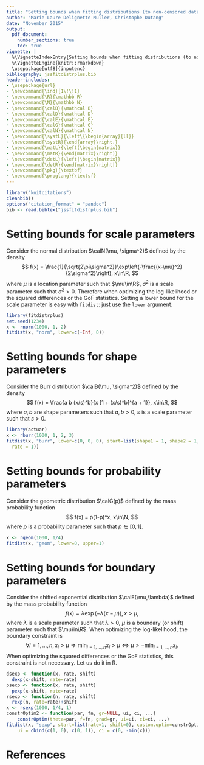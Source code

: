 ```yaml
---
title: "Setting bounds when fitting distributions (to non-censored data)"
author: "Marie Laure Delignette Muller, Christophe Dutang"
date: "November 2015"
output:
  pdf_document:
    number_sections: true
    toc: true
vignette: |
  %\VignetteIndexEntry{Setting bounds when fitting distributions (to non-censored data)} 
  %\VignetteEngine{knitr::rmarkdown} 
  \usepackage[utf8]{inputenc}
bibliography: jssfitdistrplus.bib    
header-includes:
- \usepackage{url}
- \newcommand{\ind}{1\!\!1}
- \newcommand{\R}{\mathbb R}
- \newcommand{\N}{\mathbb N}
- \newcommand{\calB}{\mathcal B}
- \newcommand{\calD}{\mathcal D}
- \newcommand{\calE}{\mathcal E}
- \newcommand{\calG}{\mathcal G}
- \newcommand{\calN}{\mathcal N}
- \newcommand{\systL}{\left\{\begin{array}{ll}}
- \newcommand{\systR}{\end{array}\right.}
- \newcommand{\matL}{\left(\begin{matrix}}
- \newcommand{\matR}{\end{matrix}\right)}
- \newcommand{\detL}{\left|\begin{matrix}}
- \newcommand{\detR}{\end{matrix}\right|}
- \newcommand{\pkg}{\textbf}
- \newcommand{\proglang}{\textsf}
---
```


```r
library("knitcitations")
cleanbib()
options("citation_format" = "pandoc")
bib <- read.bibtex("jssfitdistrplus.bib")
```

# Setting bounds for scale parameters

Consider the normal distribution $\calN(\mu, \sigma^2)$
defined by the density
$$
f(x) = \frac{1}{\sqrt{2\pi\sigma^2}}\exp\left(-\frac{(x-\mu)^2}{2\sigma^2}\right),
x\in\R,
$$
where $\mu$ is a location parameter such that $\mu\in\R$,
$\sigma^2$ is a scale parameter such that $\sigma^2>0$.
Therefore when optimizing the log-likelihood or the squared differences or 
the GoF statistics.
Setting a lower bound for the scale parameter is easy with `fitdist`: just use
the `lower` argument.
```r
library(fitdistrplus)
set.seed(1234)
x <- rnorm(1000, 1, 2)
fitdist(x, "norm", lower=c(-Inf, 0))
```


# Setting bounds for shape parameters

Consider the Burr distribution $\calB(\mu, \sigma^2)$
defined by the density
$$
f(x) = \frac{a b (x/s)^b}{x [1 + (x/s)^b]^{a + 1}},
x\in\R,
$$
where $a,b$ are shape parameters such that $a,b>0$,
$s$ is a scale parameter such that $s>0$.
```r
library(actuar)
x <- rburr(1000, 1, 2, 3)
fitdist(x, "burr", lower=c(0, 0, 0), start=list(shape1 = 1, shape2 = 1, 
  rate = 1))
```


# Setting bounds for probability parameters

Consider the geometric distribution $\calG(p)$
defined by the mass probability function
$$
f(x) = p(1-p)^x,
x\in\N,
$$
where $p$ is a probability parameter such that $p\in[0,1]$.
```r
x <- rgeom(1000, 1/4)
fitdist(x, "geom", lower=0, upper=1)
```


# Setting bounds for boundary parameters

Consider the shifted exponential distribution $\calE(\mu,\lambda)$
defined by the mass probability function
$$
f(x) = \lambda \exp(-\lambda(x-\mu)),
x>\mu,
$$
where $\lambda$ is a scale parameter such that $\lambda>0$,
$\mu$ is a boundary (or shift) parameter such that $\mu\in\R$.
When optimizing the log-likelihood, the boundary constraint is
$$
\forall i=1,\dots,n, x_i>\mu
\Rightarrow
\min_{i=1,\dots,n} x_i > \mu
\Leftrightarrow 
\mu > -\min_{i=1,\dots,n} x_i.
$$
When optimizing the squared differences or the GoF statistics,
this constraint is not necessary. 
Let us do it in R.
```r
dsexp <- function(x, rate, shift)
  dexp(x-shift, rate=rate)
psexp <- function(x, rate, shift)
  pexp(x-shift, rate=rate)
rsexp <- function(n, rate, shift)
  rexp(n, rate=rate)+shift
x <- rsexp(1000, 1/4, 1)
constrOptim2 <- function(par, fn, gr=NULL, ui, ci, ...)
	constrOptim(theta=par, f=fn, grad=gr, ui=ui, ci=ci, ...)
fitdist(x, "sexp", start=list(rate=1, shift=0), custom.optim=constrOptim2, 
	ui = cbind(c(1, 0), c(0, 1)), ci = c(0, -min(x)))
```

<!-- 
dexp(-1, 1, log=TRUE)
log(dsexp(-1, 1, 0))
dsexp <- function(x, rate, shift)
  {
  cat("par", rate, shift, "\n")
  dexp(x-shift, rate=rate)
  }

fitdist(x, "sexp", method="mle", optim.method="L-BFGS-B", lower=c(1e-3, -min(x)), start=list(rate=1, shift=0), control=list(trace=1, REPORT=1), silent=FALSE)
fitdist(x, "sexp", method="mle", lower=c(0, -min(x)), start=list(rate=1, shift=0), control=list(trace=1, REPORT=1), silent=FALSE)
-->

# References
